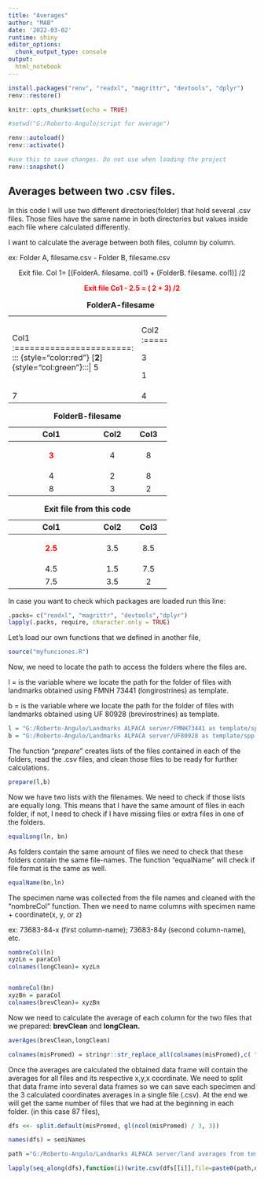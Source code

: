 ```yaml
---
title: "Averages"
author: "MAB"
date: '2022-03-02'
runtime: shiny 
editor_options: 
  chunk_output_type: console
output: 
  html_notebook 
---
```


```r

install.packages("renv", "readxl", "magrittr", "devtools", "dplyr")
renv::restore()
```

```r

knitr::opts_chunk$set(echo = TRUE)

#setwd("G:/Roberto-Angulo/script for average")

renv::autoload()
renv::activate()
```


```r
#use this to save changes. Do not use when loading the project
renv::snapshot() 
```

## Averages between two .csv files.

In this code I will use two different directories(folder) that hold several .csv files. Those files have the same name in both directories but values inside each file where calculated differently.

I want to calculate the average between both files, column by column.

ex: Folder A, filesame.csv - Folder B, filesame.csv

::: {style="text-align:center"}
Exit file. Col 1= [(FolderA. filesame. col1) + (FolderB. filesame. col1)] /2
:::

::: {style="color:red; text-align:center"}
**Exit file Co1 - 2.5 = ( 2 + 3) /2**
:::

+-------------------------+---------+---------+
| Col1                    | Col2    | Col3    |
+:=======================:+:=======:+:=======:+
| ::: {style="color:red"} |         |         |
| [**2**]                 | 3       | 9       |
|{style="col:green"}:::|  |         |         |  +-------------------------+---------+---------+
| 5                       | 1       | 7       |
+-------------------------+---------+---------+
| 7                       | 4       | 2       |
+-------------------------+---------+---------+

: **FolderA-filesame**

+-------------------------+---------+---------+
| Col1                    | Col2    | Col3    |
+:=======================:+:=======:+:=======:+
| ::: {style="color:red"} |         |         |
| **3**                   | 4       | 8       |
| :::                     |         |         |
+-------------------------+---------+---------+
| 4                       | 2       | 8       |
+-------------------------+---------+---------+
| 8                       | 3       | 2       |
+-------------------------+---------+---------+

: **FolderB-filesame**

+-------------------------+---------+---------+
| Col1                    | Col2    | Col3    |
+:=======================:+:=======:+:=======:+
| ::: {style="color:red"} | 3.5     | 8.5     |
| **2.5**                 |         |         |
| :::                     |         |         |
+-------------------------+---------+---------+
| 4.5                     | 1.5     | 7.5     |
+-------------------------+---------+---------+
| 7.5                     | 3.5     | 2       |
+-------------------------+---------+---------+

: **Exit file from this code**

In case you want to check which packages are loaded run this line:

```r
.packs= c("readxl", "magrittr", "devtools","dplyr")
lapply(.packs, require, character.only = TRUE)
```

Let's load our own functions that we defined in another file,

```r
source("myfunciones.R")
```

Now, we need to locate the path to access the folders where the files are.

l = is the variable where we locate the path for the folder of files with landmarks obtained using FMNH 73441 (longirostrines) as template.

b = is the variable where we locate the path for the folder of files with landmarks obtained using UF 80928 (brevirostrines) as template.

```r
l = "G:/Roberto-Angulo/Landmarks ALPACA server/FMNH73441 as template/spp average landmark"
b = "G:/Roberto-Angulo/Landmarks ALPACA server/UF80928 as template/spp average landmark"
```

The function "*prepare*" creates lists of the files contained in each of the folders, read the .csv files, and clean those files to be ready for further calculations.

```r
prepare(l,b) 
```

Now we have two lists with the filenames. We need to check if those lists are equally long. This means that I have the same amount of files in each folder, if not, I need to check if I have missing files or extra files in one of the folders.

```r
equalLong(ln, bn)

```

As folders contain the same amount of files we need to check that these folders contain the same file-names. The function "equalName" will check if file format is the same as well.

```r
equalName(bn,ln)
```

The specimen name was collected from the file names and cleaned with the "nombreCol" function. Then we need to name columns with specimen name + coordinate(x, y, or z)

ex: 73683-84-x (first column-name); 73683-84y (second column-name), etc.

```r
nombreCol(ln) 
xyzLn = paraCol
colnames(longClean)= xyzLn


nombreCol(bn)
xyzBn = paraCol
colnames(brevClean)= xyzBn
```

Now we need to calculate the average of each column for the two files that we prepared: **brevClean** and **longClean.**

```r

averAges(brevClean,longClean)

colnames(misPromed) = stringr::str_replace_all(colnames(misPromed),c( "[.]" =  "-", "[X]" = ""))
```

Once the averages are calculated the obtained data frame will contain the averages for all files and its respective x,y,x coordinate. We need to split that data frame into several data frames so we can save each specimen and the 3 calculated coordinates averages in a single file (.csv). At the end we will get the same number of files that we had at the beginning in each folder. (in this case 87 files),

```r

dfs <<- split.default(misPromed, gl(ncol(misPromed) / 3, 3))

names(dfs) = semiNames

path ="G:/Roberto-Angulo/Landmarks ALPACA server/land averages from temps/"

lapply(seq_along(dfs),function(i)(write.csv(dfs[[i]],file=paste0(path,names(dfs[i]),".fcsv"), row.names=FALSE)))
```
